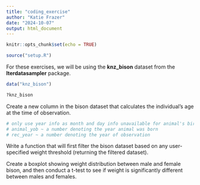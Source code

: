 ```yaml
---
title: "coding_exercise"
author: "Katie Frazer"
date: "2024-10-07"
output: html_document
---
```


```r
knitr::opts_chunk$set(echo = TRUE)
```

```r
source("setup.R")
```

For these exercises, we will be using the **knz_bison** dataset from the **lterdatasampler** package.

```r
data("knz_bison")

?knz_bison
```

Create a new column in the bison dataset that calculates the individual's age at the time of observation.

```r
# only use year info as month and day info unavailable for animal's birthdate
# animal_yob ~ a number denoting the year animal was born
# rec_year ~ a number denoting the year of observation


```

Write a function that will first filter the bison dataset based on any user-specified weight threshold (returning the filtered dataset).

Create a boxplot showing weight distribution between male and female bison, and then conduct a t-test to see if weight is significantly different between males and females.
